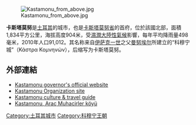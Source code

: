 [[Image:Kastamonu_from_above.jpg|right]]

'''卡斯塔莫努'''是[[土耳其|土耳其]]的城市，也是[[卡斯塔莫努省|卡斯塔莫努省]]的首府，位於該國北部，面積1,834平方公里，海拔高度904米，受[[濕潤大陸性氣候|濕潤大陸性氣候]]影響，每年平均降雨量498毫米，2010年人口91,012。其名称来自[[伊萨克一世|伊萨克一世]]之父[[曼努埃尔·厄洛提科斯·科穆宁|曼努埃尔]]所建立的“科穆宁城”（Κάστρα Κομνηνών），后缩写为卡斯塔莫努。

==外部連結==
* [http://www.kastamonu.gov.tr/ Kastamonu governor's official website]{{Wayback|url=http://www.kastamonu.gov.tr/ |date=20070911225744 }} {{tr icon}}
* [http://www.kastamonu.org Kastamonu Organization site]{{Wayback|url=http://www.kastamonu.org/ |date=20101024042757 }}
* [https://web.archive.org/web/20080513140009/http://karalahana.com/karalahana/karadeniz/sehir_rehberi/kastamonu_travel_guide.html Kastamonu culture & travel guide]
* [http://www.muhacirler37.tr.gg Kastamonu, Araç Muhacirler köyü] {{Wayback|url=http://www.muhacirler37.tr.gg/ |date=20201202060050 }}

{{coord|41|22|20|N|33|46|16|E|region:TR_type:city|display=title}}

{{Authority control}}
{{Turkey-geo-stub}}
[[Category:土耳其城市|Category:土耳其城市]]
[[Category:科穆宁王朝|Category:科穆宁王朝]]